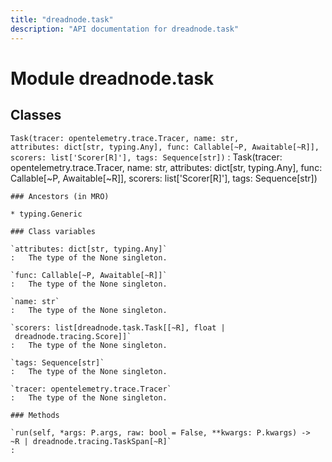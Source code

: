 ```yaml
---
title: "dreadnode.task"
description: "API documentation for dreadnode.task"
---
```


Module dreadnode.task
=====================

Classes
-------

`Task(tracer: opentelemetry.trace.Tracer, name: str, attributes: dict[str, typing.Any], func: Callable[~P, Awaitable[~R]], scorers: list['Scorer[R]'], tags: Sequence[str])`
:   Task(tracer: opentelemetry.trace.Tracer, name: str, attributes: dict[str, typing.Any], func: Callable[~P, Awaitable[~R]], scorers: list['Scorer[R]'], tags: Sequence[str])

    ### Ancestors (in MRO)

    * typing.Generic

    ### Class variables

    `attributes: dict[str, typing.Any]`
    :   The type of the None singleton.

    `func: Callable[~P, Awaitable[~R]]`
    :   The type of the None singleton.

    `name: str`
    :   The type of the None singleton.

    `scorers: list[dreadnode.task.Task[[~R], float | dreadnode.tracing.Score]]`
    :   The type of the None singleton.

    `tags: Sequence[str]`
    :   The type of the None singleton.

    `tracer: opentelemetry.trace.Tracer`
    :   The type of the None singleton.

    ### Methods

    `run(self, *args: P.args, raw: bool = False, **kwargs: P.kwargs) ‑> ~R | dreadnode.tracing.TaskSpan[~R]`
    :
